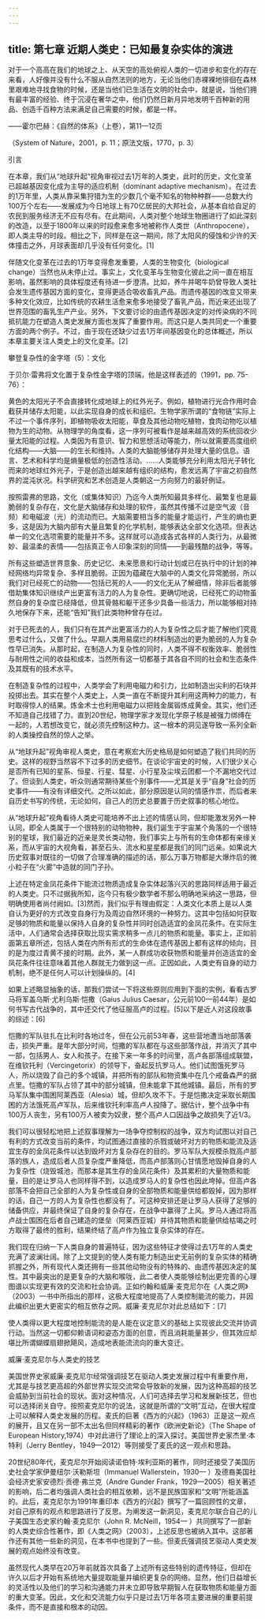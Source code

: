 ```yaml
---
---
---
```

title: 第七章 近期人类史：已知最复杂实体的演进
---




对于一个高高在我们的地球之上、从天空的高处俯视人类的一切进步和变化的存在来看，人好像并没有什么不服从自然法则的地方，无论当他们赤裸裸地徘徊在森林里艰难地寻找食物的时候，还是当他们已生活在文明的社会中，就是说，当他们拥有最丰富的经验、终于沉浸在奢华之中，他们仍然日新月异地发明千百种新的用品、创造千百种方法来满足自己需要的时候，都是一样。

——霍尔巴赫：《自然的体系》（上卷），第11—12页

（System of Nature，2001，p. 11；原法文版，1770，p. 3）





引言


在本章，我们从“地球升起”视角审视过去1万年的人类史，此时的历史，文化变革已超越基因变化成为主导的适应机制（dominant adaptive mechanism）。在过去的1万年里，人类从靠采集狩猎为生的少数几个毫不知名的物种种群——总数大约100万个左右——发展成为今日地球上有70亿居民的大邦社会，从基本自给自足的农民到服务经济无不应有尽有。在此期间，人类对整个地球生物圈进行了如此深刻的改造，以至于1800年以来的时段愈来愈多地被称作人类世（Anthropocene），即人类主导的时段。相比之下，同样是在这一期间，除了太阳风的侵蚀和少许的天体撞击之外，月球表面却几乎没有任何变化。[1]

伴随文化变革在过去的1万年变得愈发重要，人类的生物变化（biological change）当然也从未停止过。事实上，文化变革与生物变化彼此之间一直在相互影响，虽然影响的具体程度还有待进一步澄清。比如，养牛并喝牛奶曾导致人类社会发生遗传基因方面的变化，变得更适合吸收畜乳产品。而遗传基因的改变又带来多种文化效应，比如传统的农耕生活愈来愈多地接受了畜乳产品，而近来还出现了世界范围的畜乳生产产业。另外，下文要讨论的由遗传基因决定的对传染病的不同抵抗能力在塑造人类史发展方面也发挥了重要作用。而这只是人类共同史一个重要方面的两个例子。不过，由于现在还缺少过去1万年间基因变化的总体概述，所以本章主要关注人类史上的文化变革。[2]

攀登复杂性的金字塔（5）：文化

于贝尔·雷弗将文化置于复杂性金字塔的顶端，他是这样表述的（1991，pp. 75-76）：

黄色的太阳光子不会直接转化成地球上的红外光子。例如，植物进行光合作用时会截获并储存太阳能，以此实现自身的成长和组织。生物学家所谓的“食物链”实际上不过一个事件序列，即植物吸收太阳能，草食及其他动物吃植物，食肉动物吃以植物为生的动物。从物理学的角度看，这一序列可被看作是越来越高效的系统回收少量太阳能的过程。人类因为有意识、智力和思想活动等能力，所以就需要高度组织化结构——大脑——的生长和维持。人类的大脑能够储存并处理大量的信息。语言、艺术和科学均是熵量极低的创造性活动。……人类能够充分利用太阳光子转化而来的地球红外光子，于是创造出越来越有组织的结构，愈发远离了宇宙之初自然界的混沌状况。科学研究和艺术创造是人类朝这一方向努力的最好例证。

按照雷弗的思路，文化（或集体知识）乃迄今人类所知最具多样化、最繁复也是最脆弱的复杂存在，文化是大脑储存和处理的软件，虽然其传播不过是空气波（音频）和电磁波（光）的流动而已。大脑需要相当多的能量才能运行，产生的熵也更多，这是因为大脑内部有大量且繁复的化学机制，能够表达全部文化选项。但表达单一的文化选项需要的能量并不多。这样就可以造成各式各样的人类行为，从最微妙、最温柔的表情——包括真正令人印象深刻的同情——到最残酷的战争，等等。

所有这些塑造世界意象、历史记忆、未来愿景和行动计划或已在执行中的计划的神经网络均异常复杂、多样且脆弱。正因为蕴藏在大脑中的人类文化异常脆弱，所以我们对已经死亡的动物——包括已死的人——的文化无从了解细情，除非后者能够借助集体知识继续产出更富有活力的人为复杂性。更确切地说，已经死亡的动物虽然自身的复杂度已经降低，但其骨骼和躯干还多少具备一些活力，所以能够相对持久地保存下来，还能“告知”我们此类物种曾存在过。

对于已死去的人，我们只有在其产出更富活力的人为复杂性之后才能了解他们究竟思考过什么，又做了什么。早期人类用易腐烂的材料制造出的更为脆弱的人为复杂性早已消失。从那时起，在制造人为复杂性的同时，人类不得不权衡效率、脆弱性与耐用性之间的收益和成本，当然所有这一切都基于其各自不同的社会和生态条件及其既有的技术水平。

在制造复杂性的过程中，人类学会了利用电磁力和引力，比如制造出尖利的石块并投掷出去。其实在整个人类史上，人类一直在不断提升其利用这两种力的能力，有时取得惊人的结果。炼金术士也利用电磁力以把贱金属锻炼成黄金。其实，他们还不知道自己找错了力。直到20世纪，物理学家才发现化学原子核是被强力绑缚在一起的，人若想改变它，就必须先控制这种力。这一根本的洞见遂导致一系列全新的人类操控自然的惊人之举。



从“地球升起”视角审视人类史，意在考察宏大历史格局是如何塑造了我们共同的历史。这样的视野当然容不下过多的历史细节。在谈论宇宙史的时候，人们很少关心是否所有已知的星系、恒星、行星、彗星、小行星及尘埃云团都一个不漏地交代过了。但谈到人类史，听众则通常期待某些个别事件——尤其是关乎“自身”社会的历史事件——有没有详细交代。之所以如此，部分原因是认同的情感作祟，而后者来自历史书写的传统，无论如何，自己人的历史总要置于历史叙事的核心地位。

从“地球升起”视角看待人类史可能培养不出上述的情感认同，但却能激发另外一种认同，即全人类属于一个很特别的动物物种，我们诞生于宇宙某个角落的一个很特别的星球，我们最近的近亲是灵长类动物，我们事实上与所有的生命体都有亲缘关系，而从宇宙的大视角看，甚至石头、流水和星星都是我们的同门远亲。如果说大历史叙事对既往的一切做了合理准确的描述的话，那么万事万物都是大爆炸后的微小粒子在“火雾”中造就的同门子孙。

上述在特定金凤花条件下能流过物质造成复杂实体起落兴灭的思路同样适用于最近的人类史。只不过据我所知，迄今只有极少数学者不那么明确地采纳这一思路，但明确使用者尚付阙如。[3]然而，我们似乎有理由假定：人类文化本质上是以人类自认为更好的方式改变自身行为及周边自然环境的一种努力。这其中包括如何获取足够的物质和能量以保持人自身的复杂性并同时创造适宜的金凤花条件。在实际生活中，人们通常会选择获取比现实需求稍多一点儿的物质和能量。事实上，正如前面第五章所述，包括人类在内所有形式的生命体在遗传基因上都有这样的倾向，目的是为度过青黄不接的时期。此外，某一人群成功收获物质和能量并创造适宜的金凤花条件往往意味着其他人群就无力做到这一点。正因如此，人类史有自身的动力机制，绝不是任何人可以计划操纵的。[4]

如果上述略显抽象的话，那我们尝试一下将这些原则应用到下面的实例，看看古罗马将军盖乌斯·尤利乌斯·恺撒（Gaius Julius Caesar，公元前100—前44年）是如何书写古代战争的，其中还交代了他征服高卢的过程。[5]以下是近人对这段故事的综述：[6]


恺撒的军队驻扎在比利时各地过冬，但在公元前53年春，这些营地遭当地部落袭击，损失严重。是年大部分时间，恺撒的军队都在与这些部落作战，并消灭了其中一部，包括男人、女人和孩子。在接下来一年多的时间里，高卢各部落组成联盟，在维钦托利（Vercingetorix）的领导下，奋起反抗罗马人。他们试图饿死罗马人，所以烧毁了自己的多个城镇，并把所有的部队和物资集中在几个戒备森严的据点里。恺撒的军队占领了其中的部分城镇，但未能拿下其他城镇。最后，所有的罗马军队集中围困阿莱西亚（Alesia）城，但却久攻不下。于是恺撒决定采取长期围困的方法饿死高卢军队，后来维钦托利率高卢人投降了。据估计，整个战争中有100万人丧生，另有100万人被卖为奴隶，整个高卢人口因战争之故损失了近1/3。




我们可以很轻松地把上述叙事理解为一场争夺控制权的战争，双方均试图以对自己有利的方式改变当前的条件，均试图通过直接的杀戮或破坏对方的物质和能流及适宜生存的金凤花条件以达到毁坏对方复杂存在的目的。罗马军队大规模杀戮高卢部落的族人，造成后者人员复杂度严重降低，而高卢部落则心甘情愿地毁掉自身的人为复杂性（烧毁城池，而那本是其生存的金凤花条件）及其累积的大量物质和能量，目的是让罗马人也同样得不到，以造成罗马人的复杂性也因此垮掉。但高卢各部落不会把自己全部的人为复杂性或自身的全部物质和能量供给都毁掉，因为那样的话，自己一方的人为复杂性也都没有了。可这种安排还是让罗马人获得了足够的储备供应，并最终保证了自身的复杂存在，在战争中赢得了上风。罗马人通过将高卢战士围困在后者自己建造的堡垒（阿莱西亚城）并待其物质和能量供给枯竭之时方取得了最终的胜利，结果终结了高卢作为独立复杂实体的存在。

我们现在归纳一下人类自身的普遍特征，因为这些特征才使得过去1万年的人类史充满了波澜壮阔。除了上文提到的使人类有能力制造出史无前例的复杂实体的精确抓握之外，所有现代人类还拥有一些其他动物没有的特殊的、由遗传基因决定的属性。其中最突出的是更复杂的大脑和喉咙，此二者使人类能够绘制出更完善的心理图谱以实现更有效的交流和社会协调。正如约翰和威廉·麦克尼尔在《人类之网》（2003）一书中所指出的那样，这极大程度地提高了人类控制能流的能力，并因此编织出更大更密实的相互依存之网。威廉·麦克尼尔对此总结如下：[7]


使人类得以更大程度地控制能流的是人能在议定意义的基础上实现彼此交流并协调行动。当然这一切都仰赖语词和姿态方面的创意，而且消耗能量甚少，但其效应却堪比所谓蝴蝶扇翅掀飓风，造成地表能流流向的重大变迁。



威廉·麦克尼尔与人类史的技艺

美国世界史家威廉·麦克尼尔经常强调技艺在驱动人类史发展过程中有重要作用，尤其是与技艺更高超的外部世界实现交流常会导致新的发展，因为这种高超的技艺会威胁到当前社会的现状。面对这种情况，人们可选择去学习和发展新技艺，但也可以选择闭关自守。按照麦克尼尔的说法，这就是所谓的“文明”互动，在很大程度上可以解释人类史发展的历程。麦氏的巨著《西方的兴起》（1963）正是这一观点的展开，且又在另一部不太出名但同样精彩的著作《欧洲史新论》（The Shape of European History,1974）中对此进行了理论上的深入探讨。美国世界史家杰里·本特利（Jerry Bentley，1949—2012）等则接受了麦氏的这一观点和思路。

20世纪80年代，麦克尼尔开始阅读诺伯特·埃利亚斯的著作，同时还接受了美国历史社会学家伊曼纽尔·沃勒斯坦（Immanuel Wallerstein，1930— ）及德裔美国社会经济史家安德烈·贡德·弗兰克（Andre Gunder Frank，1929—2005）相关著述的影响，后二者均强调人类社会的相互依赖，远不是民族国家和“文明”所能涵盖的。此后，麦克尼尔为1991年重印本《西方的兴起》撰写了一篇回顾性的文章，对自己原有的观点和思路进行了反思。为阐发这一新洞见，麦克尼尔联合自己的儿子美国生态史家约翰·麦克尼尔（John R. McNeill，1954— ）共同撰写了一部新的人类史综合性著作，即《人类之网》（2003），上述反思也被纳入其中。这部著作还有其他一些新的洞见，在本书中也提到了一些。但麦氏强调技艺驱动人类史发展的观点始终没有改变。

虽然现代人类早在20万年前就首次具备了上述所有这些特别的遗传特征，但却在许久以后才开始有系统地大量提取能量并编织更复杂的网络。显然，他们日益增长的灵活性以及他们的学习和沟通能力并未立即导致早期智人在获取物质和能量方面的重大变革。因此，文化和交流能力似乎只是过去1万年各项主要进展的重要前提条件，而不是直接和根本的动因。